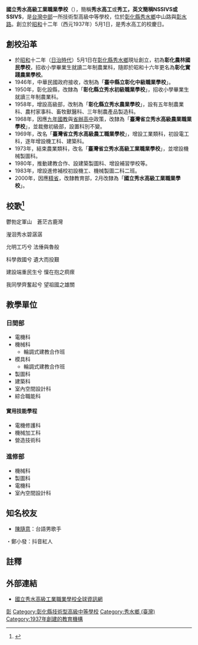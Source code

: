 {{Infobox School
| name = 國立秀水高級工業職業學校
| other_name = National Shiou Shuei Senior Industrial Vocational High School
| image = Ssivs.gif
| established = 1937年
| type = 技術型高級中等學校
| district = {{ROC-TW}}[[彰化縣|彰化縣]][[秀水鄉_(台灣)|秀水鄉]]
| grades = 高一至高三
| principal = 劉丙燈
| students = 日1476人<br>夜757人
| website = http://www.ssivs.chc.edu.tw
| area = 64,224平方公尺
| gender = 男女兼收
| address = 504 彰化縣秀水鄉中山路364號
| number = 04-7697021
| fax = 04-7691403
| coordinates = {{Coord|24.0344699|120.499007|display=inline,title}}
| pushpin_map = Taiwan Changhua
| 校色 = 紫、藍
}}

'''國立秀水高級工業職業學校'''（{{Lang-en|National Shiou Shuei Senior Industrial Vocational High School}}），簡稱'''秀水高工'''或'''秀工，英文簡稱NSSIVS或SSIVS'''，是[[台灣|台灣]][[中部|中部]]一所技術型高級中等學校，位於[[彰化縣|彰化縣]][[秀水鄉_(台灣)|秀水鄉]]中山路與[[台19線|彰水路]]。創立於[[昭和|昭和]]十二年（西元1937年）5月1日，是秀水高工的校慶日。

== 創校沿革 ==
*於[[昭和|昭和]]十二年（[[台灣日治時期|日治時代]]）5月1日在[[彰化縣|彰化縣]][[秀水鄉_(台灣)|秀水鄉]]現址創立，初為'''彰化農林國民學校'''，招收小學畢業生就讀二年制農業科，隨即於昭和十六年更名為'''彰化實踐農業學校'''。 
*1946年，中華民國政府接收，改制為「'''臺中縣立彰化中級職業學校'''」。 
*1950年，彰化設縣，改隸為「'''彰化縣立秀水初級職業學校'''」，招收小學畢業生就讀三年制農業科。 
*1958年，增設高級部，改制為「'''彰化縣立秀水農業學校'''」，設有五年制農業科、農村家事科、畜牧獸醫科、三年制農產品製造科。 
*1968年，因應[[九年國教|九年國教]]與[[省辦高中|省辦高中]]政策，改隸為「'''臺灣省立秀水高級農業職業學校'''」，並裁撤初級部，設置科別不變。 
*1969年，改名「'''臺灣省立秀水高級農工職業學校'''」，增設工業類科，初設電工科，逐年增設機工科、建築科。 
*1973年，結束農業類科，改名「'''臺灣省立秀水高級工業職業學校'''」，並增設機械製圖科。 
*1980年，推動建教合作、設建築製圖科、增設補習學校等。 
*1983年，增設進修補校初設機工、機械製圖二科二班。 
*2000年，因應[[精省|精省]]，改隸教育部，2月改隸為「'''國立秀水高級工業職業學校'''」。

== 校歌<ref>{{Cite web|url=http://www.youtube.com/watch?v=pXvzBYOssZ4|title=校歌演奏版|accessdate=|author=|date=|publisher=|archive-date=2020-05-17|archive-url=https://web.archive.org/web/20200517100722/https://www.youtube.com/watch?v=pXvzBYOssZ4&gl=US&hl=en|dead-url=no}}</ref> ==
鬱勃定軍山　蒼茫古鹿灣

瀅洄秀水碧潺潺

允明工巧兮 法倕與魯般

科學救國兮 遺大而投艱

建設端重民生兮 懍在抱之痌瘝

我同學齊奮起兮 望祖國之雄關

== 教學單位 ==
=== 日間部 ===
*電機科
*機械科
**輪調式建教合作班
*模具科
**輪調式建教合作班
*製圖科
*建築科
*室內空間設計科
*綜合職能科
==== 實用技能學程 ====
*電機修護科
*機械加工科
*營造技術科

=== 進修部 ===
*機械科
*製圖科
*電機科
*室內空間設計科

==知名校友==
*[[陳隨意|陳隨意]]：台語男歌手
・鄭小發：抖音紅人

==註釋==
<references />

==外部連結==
*[http://www.ssivs.chc.edu.tw/ 國立秀水高級工業職業學校全球資訊網]{{Wayback|url=http://www.ssivs.chc.edu.tw/ |date=20050731002257 }}

{{彰化縣高級中等學校}}

[[Category:中華民國國立技術型高級中等學校|彰]]
[[Category:彰化縣技術型高級中等學校|Category:彰化縣技術型高級中等學校]]
[[Category:秀水鄉_(臺灣)|Category:秀水鄉 (臺灣)]]
[[Category:1937年創建的教育機構|Category:1937年創建的教育機構]]